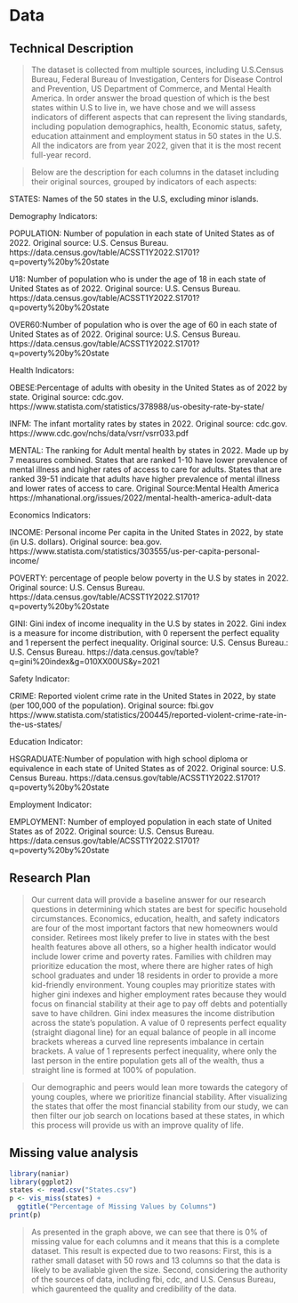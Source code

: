 # Data

## Technical Description

> The dataset is collected from multiple sources, including U.S.Census Bureau, Federal Bureau of Investigation, Centers for Disease Control and Prevention, US Department of Commerce, and Mental Health America. In order answer the broad question of which is the best states within U.S to live in, we have chose and we will assess indicators of different aspects that can represent the living standards, including population demographics, health, Economic status, safety, education attainment and employment status in 50 states in the U.S. All the indicators are from year 2022, given that it is the most recent full-year record. 

> Below are the description for each columns in the dataset including their original sources, grouped by indicators of each aspects:

STATES: Names of the 50 states in the U.S, excluding minor islands.

Demography Indicators:

POPULATION: Number of population in each state of United States as of 2022.
Original source: U.S. Census Bureau.
https://data.census.gov/table/ACSST1Y2022.S1701?q=poverty%20by%20state

U18: Number of population who is under the age of 18 in each state of United States as of 2022.
Original source: U.S. Census Bureau.
https://data.census.gov/table/ACSST1Y2022.S1701?q=poverty%20by%20state

OVER60:Number of population who is over the age of 60 in each state of United States as of 2022.
Original source: U.S. Census Bureau.
https://data.census.gov/table/ACSST1Y2022.S1701?q=poverty%20by%20state

Health Indicators:

OBESE:Percentage of adults with obesity in the United States as of 2022 by state.
Original source: cdc.gov.
https://www.statista.com/statistics/378988/us-obesity-rate-by-state/

INFM: The infant mortality rates by states in 2022. 
Original source: cdc.gov.
https://www.cdc.gov/nchs/data/vsrr/vsrr033.pdf

MENTAL: The ranking for Adult mental health by states in 2022. Made up by 7 measures combined. States that are ranked 1-10 have lower prevalence of mental illness and higher rates of access to care for adults. States that are ranked 39-51 indicate that adults have higher prevalence of mental illness and lower rates of access to care.
Original Source:Mental Health America
https://mhanational.org/issues/2022/mental-health-america-adult-data

Economics Indicators:

INCOME: Personal income Per capita in the United States in 2022, by state (in U.S. dollars).
Original source: bea.gov.
https://www.statista.com/statistics/303555/us-per-capita-personal-income/

POVERTY: percentage of people below poverty in the U.S by states in 2022.
Original source: U.S. Census Bureau.
https://data.census.gov/table/ACSST1Y2022.S1701?q=poverty%20by%20state

GINI: Gini index of income inequality in the U.S by states in 2022. Gini index is a measure for income distribution, with 0 repersent the perfect equality and 1 repersent the perfect inequality.
Original source: U.S. Census Bureau.: U.S. Census Bureau.
https://data.census.gov/table?q=gini%20index&g=010XX00US&y=2021

Safety Indicator:

CRIME: Reported violent crime rate in the United States in 2022, by state (per 100,000 of the population). 
Original source: fbi.gov
https://www.statista.com/statistics/200445/reported-violent-crime-rate-in-the-us-states/

Education Indicator:

HSGRADUATE:Number of population with high school diploma or equivalence in each state of United States as of 2022.
Original source: U.S. Census Bureau.
https://data.census.gov/table/ACSST1Y2022.S1701?q=poverty%20by%20state

Employment Indicator:

EMPLOYMENT: Number of employed population in each state of United States as of 2022.
Original source: U.S. Census Bureau.
https://data.census.gov/table/ACSST1Y2022.S1701?q=poverty%20by%20state


## Research Plan

> Our current data will provide a baseline answer for our research questions in determining which states are best for specific household circumstances. Economics, education, health, and safety indicators are four of the most important factors that new homeowners would consider. Retirees most likely prefer to live in states with the best health features above all others, so a higher health indicator would include lower crime and poverty rates. Families with children may prioritize education the most, where there are higher rates of high school graduates and under 18 residents in order to provide a more kid-friendly environment. Young couples may prioritize states with higher gini indexes and higher employment rates because they would focus on financial stability at their age to pay off debts and potentially save to have children. Gini index measures the income distribution across the state’s population. A value of 0 represents perfect equality (straight diagonal line) for an equal balance of people in all income brackets whereas a curved line represents imbalance in certain brackets. A value of 1 represents perfect inequality, where only the last person in the entire population gets all of the wealth, thus a straight line is formed at 100% of population.

> Our demographic and peers would lean more towards the category of young couples, where we prioritize financial stability. After visualizing the states that offer the most financial stability from our study, we can then filter our job search on locations based at these states, in which this process will provide us with an improve quality of life.


## Missing value analysis

```r
library(naniar)
library(ggplot2)
states <- read.csv("States.csv")
p <- vis_miss(states) +
  ggtitle("Percentage of Missing Values by Columns")
print(p)
```

> As presented in the graph above, we can see that there is 0% of missing value for each columns and it means that this is a complete dataset. This result is expected due to two reasons: First, this is a rather small dataset with 50 rows and 13 columns so that the data is likely to be avaliable given the size. Second, considering the authority of the sources of data, including fbi, cdc, and U.S. Census Bureau, which gaurenteed the quality and credibility of the data.
